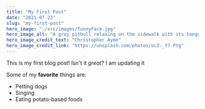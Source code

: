 ```yaml
---
title: "My First Post"
date: "2021-07-23"
slug: "my-first-post"
hero_image: "./src/images/funnyFace.jpg"
hero_image_alt: "A gray pitbull relaxing on the sidewalk with its tongue hanging out"
hero_image_credit_text: "Christopher Ayme"
hero_image_credit_link: "https://unsplash.com/photos/ocZ-_Y7-Ptg"
---
```


This is my first blog post! Isn't it _great_?
I am updating it

Some of my **favorite** things are:

- Petting dogs
- Singing
- Eating potato-based foods

